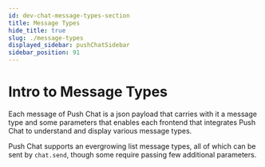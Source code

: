 ```yaml
---
id: dev-chat-message-types-section
title: Message Types
hide_title: true
slug: ./message-types
displayed_sidebar: pushChatSidebar
sidebar_position: 91
---
```


# Intro to Message Types
Each message of Push Chat is a json payload that carries with it a message type and some parameters that enables each frontend that integrates Push Chat to understand and display various message types. 

Push Chat supports an evergrowing list message types, all of which can be sent by `chat.send`, though some require passing few additional parameters.

<head>
  <title>Intro to Message Types | Push Chat | Push Documentation</title>
</head>


<DocCardList />